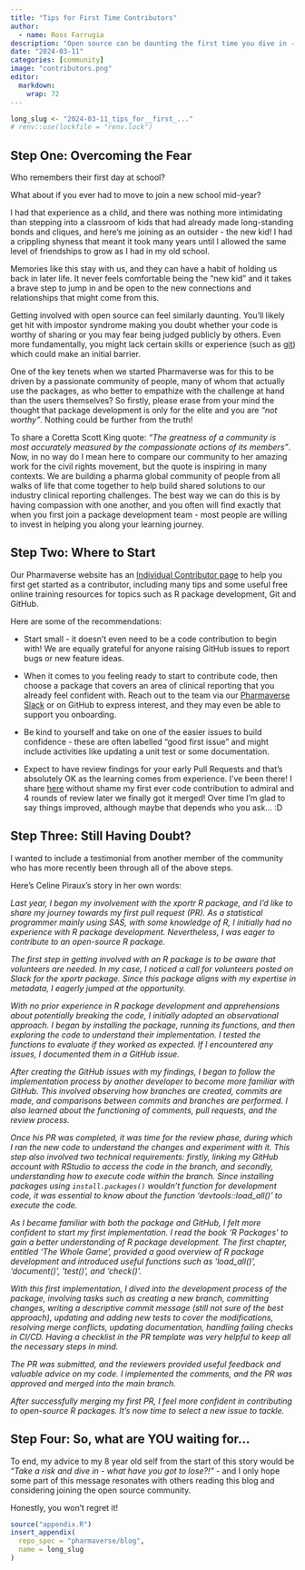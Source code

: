 ```yaml
---
title: "Tips for First Time Contributors"
author:
  - name: Ross Farrugia
description: "Open source can be daunting the first time you dive in - this blog will help you get started!"
date: "2024-03-11"
categories: [community]
image: "contributors.png"
editor: 
  markdown: 
    wrap: 72
---
```


<!--------------- typical setup ----------------->

```r
long_slug <- "2024-03-11_tips_for__first_..."
# renv::use(lockfile = "renv.lock")
```

<!--------------- post begins here ----------------->

## Step One: Overcoming the Fear

Who remembers their first day at school?

What about if you ever had to move to join a new school mid-year?

I had that experience as a child, and there was nothing more
intimidating than stepping into a classroom of kids that had already
made long-standing bonds and cliques, and here's me joining as an
outsider - the new kid! I had a crippling shyness that meant it took
many years until I allowed the same level of friendships to grow as I
had in my old school.

Memories like this stay with us, and they can have a habit of holding us
back in later life. It never feels comfortable being the "new kid" and
it takes a brave step to jump in and be open to the new connections and
relationships that might come from this.

Getting involved with open source can feel similarly daunting. You'll
likely get hit with impostor syndrome making you doubt whether your code
is worthy of sharing or you may fear being judged publicly by others.
Even more fundamentally, you might lack certain skills or experience
(such as [git](https://git-scm.com/book/en/v2/Getting-Started-What-is-Git%3F)) which could make an initial barrier.

One of the key tenets when we started Pharmaverse was for this to be
driven by a passionate community of people, many of whom that actually
use the packages, as who better to empathize with the challenge at hand
than the users themselves? So firstly, please erase from your mind the
thought that package development is only for the elite and you are *"not
worthy"*. Nothing could be further from the truth!

To share a Coretta Scott King quote: *"The greatness of a community is
most accurately measured by the compassionate actions of its members"*.
Now, in no way do I mean here to compare our community to her amazing
work for the civil rights movement, but the quote is inspiring in many
contexts. We are building a pharma global community of people from all
walks of life that come together to help build shared solutions to our
industry clinical reporting challenges. The best way we can do this is
by having compassion with one another, and you often will find exactly
that when you first join a package development team - most people are
willing to invest in helping you along your learning journey.

## Step Two: Where to Start

Our Pharmaverse website has an [Individual Contributor
page](https://pharmaverse.org/contribute/ic/) to help you first get
started as a contributor, including many tips and some useful free
online training resources for topics such as R package development, Git
and GitHub.

Here are some of the recommendations:

-   Start small - it doesn't even need to be a code contribution to
    begin with! We are equally grateful for anyone raising GitHub issues
    to report bugs or new feature ideas.

-   When it comes to you feeling ready to start to contribute code, then
    choose a package that covers an area of clinical reporting that you
    already feel confident with. Reach out to the team via our
    [Pharmaverse
    Slack](https://join.slack.com/t/pharmaverse/shared_invite/zt-yv5atkr4-Np2ytJ6W_QKz_4Olo7Jo9A)
    or on GitHub to express interest, and they may even be able to
    support you onboarding.

-   Be kind to yourself and take on one of the easier issues to build
    confidence - these are often labelled "good first issue" and might
    include activities like updating a unit test or some documentation.

-   Expect to have review findings for your early Pull Requests and
    that's absolutely OK as the learning comes from experience. I've
    been there! I share
    [here](https://github.com/pharmaverse/admiral/pull/760) without
    shame my first ever code contribution to admiral and 4 rounds of
    review later we finally got it merged! Over time I'm glad to say
    things improved, although maybe that depends who you ask... :D

## Step Three: Still Having Doubt?

I wanted to include a testimonial from another member of the community
who has more recently been through all of the above steps.

Here's Celine Piraux's story in her own words:

*Last year, I began my involvement with the xportr R package, and I'd
like to share my journey towards my first pull request (PR). As a
statistical programmer mainly using SAS, with some knowledge of R, I
initially had no experience with R package development. Nevertheless, I
was eager to contribute to an open-source R package.*

*The first step in getting involved with an R package is to be aware
that volunteers are needed. In my case, I noticed a call for volunteers
posted on Slack for the xportr package. Since this package aligns with
my expertise in metadata, I eagerly jumped at the opportunity.*

*With no prior experience in R package development and apprehensions
about potentially breaking the code, I initially adopted an
observational approach. I began by installing the package, running its
functions, and then exploring the code to understand their
implementation. I tested the functions to evaluate if they worked as
expected. If I encountered any issues, I documented them in a GitHub
issue.*

*After creating the GitHub issues with my findings, I began to follow
the implementation process by another developer to become more familiar
with GitHub. This involved observing how branches are created, commits
are made, and comparisons between commits and branches are performed. I
also learned about the functioning of comments, pull requests, and the
review process.*

*Once his PR was completed, it was time for the review phase, during
which I ran the new code to understand the changes and experiment with
it. This step also involved two technical requirements: firstly, linking
my GitHub account with RStudio to access the code in the branch, and
secondly, understanding how to execute code within the branch. Since
installing packages using `install.packages()` wouldn't function for
development code, it was essential to know about the function
'devtools::load_all()' to execute the code.*

*As I became familiar with both the package and GitHub, I felt more
confident to start my first implementation. I read the book 'R Packages'
to gain a better understanding of R package development. The first
chapter, entitled 'The Whole Game', provided a good overview of R
package development and introduced useful functions such as
'load_all()', 'document()', 'test()', and 'check()'.*

*With this first implementation, I dived into the development process of
the package, involving tasks such as creating a new branch, committing
changes, writing a descriptive commit message (still not sure of the
best approach), updating and adding new tests to cover the
modifications, resolving merge conflicts, updating documentation,
handling failing checks in CI/CD. Having a checklist in the PR template
was very helpful to keep all the necessary steps in mind.*

*The PR was submitted, and the reviewers provided useful feedback and
valuable advice on my code. I implemented the comments, and the PR was
approved and merged into the main branch.*

*After successfully merging my first PR, I feel more confident in
contributing to open-source R packages. It's now time to select a new
issue to tackle.*

## Step Four: So, what are YOU waiting for...

To end, my advice to my 8 year old self from the start of this story
would be *"Take a risk and dive in - what have you got to lose?!"* - and
I only hope some part of this message resonates with others reading this
blog and considering joining the open source community.

Honestly, you won't regret it!

<!--------------- appendices go here ----------------->

```r
source("appendix.R")
insert_appendix(
  repo_spec = "pharmaverse/blog",
  name = long_slug
)
```
